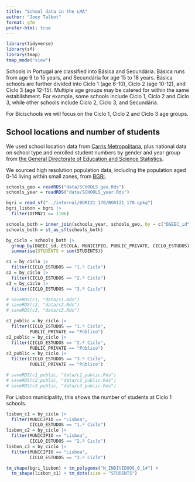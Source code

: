```yaml
---
title: "School data in the LMA"
author: "Joey Talbot"
format: gfm
prefer-html: true
---
```


```r
library(tidyverse)
library(sf)
library(tmap)
tmap_mode("view")
```

Schools in Portugal are classified into Básica and Secundária. 
Básica runs from age 9 to 15 years, and Secundária for age 15 to 18 years. 
Básica schools are further divided into Ciclo 1 (age 6-10), Ciclo 2 (age 10-12), and Ciclo 3 (age 12-15).
Multiple age groups may be catered for within the same establishment.
For example, some schools include Ciclo 1, Ciclo 2 and Ciclo 3, while other schools include Ciclo 2, Ciclo 3, and Secundária.

For Bicischools we will focus on the Ciclo 1, Ciclo 2 and Ciclo 3 age groups.

## School locations and number of students

We used school location data from [Carris Metropolitana](https://raw.githubusercontent.com/carrismetropolitana/datasets/latest/facilities/schools/schools.csv), plus national data on school type and enrolled student numbers by gender and year group from [the General Directorate of Education and Science Statistics](https://www.dgeec.medu.pt/api/ficheiros/65708d9fcc461a4d46cd9a13).

We sourced high resolution population data, including the population aged 0-14 living within small zones, from [BGRI](). 


```r
schools_geo = readRDS("data/SCHOOLS_geo.Rds")
schools_year = readRDS("data/SCHOOLS_year.Rds")

bgri = read_sf("../internal/BGRI21_170/BGRI21_170.gpkg")
bgri_lisbon = bgri |> 
  filter(DTMN21 == 1106)

schools_both = inner_join(schools_year, schools_geo, by = c("DGEEC_id" = "CÓDIGO DGEEC ESCOLA"))
schools_both = st_as_sf(schools_both)

by_ciclo = schools_both |> 
  group_by(DGEEC_id, ESCOLA, MUNICIPIO, PUBLIC_PRIVATE, CICLO_ESTUDOS) |> 
  summarise(STUDENTS = sum(STUDENTS))

c1 = by_ciclo |> 
  filter(CICLO_ESTUDOS == "1.º Ciclo")
c2 = by_ciclo |> 
  filter(CICLO_ESTUDOS == "2.º Ciclo")
c3 = by_ciclo |> 
  filter(CICLO_ESTUDOS == "3.º Ciclo")

# saveRDS(c1, "data/c1.Rds")
# saveRDS(c2, "data/c2.Rds")
# saveRDS(c3, "data/c3.Rds")

c1_public = by_ciclo |> 
  filter(CICLO_ESTUDOS == "1.º Ciclo",
         PUBLIC_PRIVATE == "Público")
c2_public = by_ciclo |> 
  filter(CICLO_ESTUDOS == "2.º Ciclo",
         PUBLIC_PRIVATE == "Público")
c3_public = by_ciclo |> 
  filter(CICLO_ESTUDOS == "3.º Ciclo",
         PUBLIC_PRIVATE == "Público")

# saveRDS(c1_public, "data/c1_public.Rds")
# saveRDS(c2_public, "data/c2_public.Rds")
# saveRDS(c3_public, "data/c3_public.Rds")
```

For Lisbon municipality, this shows the number of students at Ciclo 1 schools.


```r
lisbon_c1 = by_ciclo |> 
  filter(MUNICIPIO == "Lisboa",
         CICLO_ESTUDOS == "1.º Ciclo")
lisbon_c2 = by_ciclo |> 
  filter(MUNICIPIO == "Lisboa",
         CICLO_ESTUDOS == "2.º Ciclo")
lisbon_c3 = by_ciclo |> 
  filter(MUNICIPIO == "Lisboa",
         CICLO_ESTUDOS == "3.º Ciclo")

tm_shape(bgri_lisbon) + tm_polygons("N_INDIVIDUOS_0_14") +
  tm_shape(lisbon_c1) + tm_dots(size = "STUDENTS")
```

```r

```

```r

```